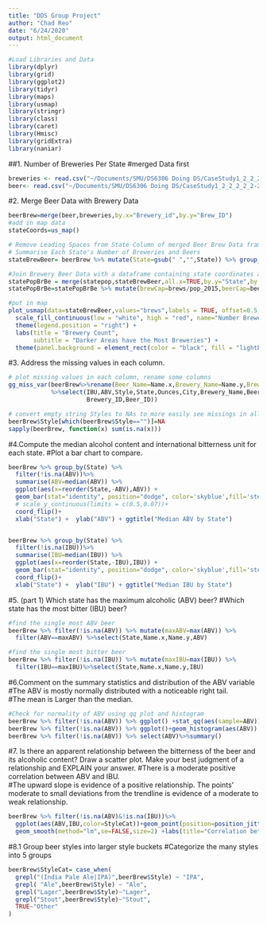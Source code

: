 ```yaml
---
title: "DDS Group Project"
author: "Chad Reo"
date: "6/24/2020"
output: html_document
---
```

```r
#Load Libraries and Data 
library(dplyr)
library(grid)
library(ggplot2)
library(tidyr)
library(maps)
library(usmap)
library(stringr)
library(class)
library(caret)
library(Hmisc)
library(gridExtra)
library(naniar)
```

##1. Number of Breweries Per State
#merged Data first
```r
breweries <- read.csv("~/Documents/SMU/DS6306 Doing DS/CaseStudy1_2_2_2_2_2-2/Breweries.csv")
beer<- read.csv("~/Documents/SMU/DS6306 Doing DS/CaseStudy1_2_2_2_2_2-2/Beers.csv")

```
#2. Merge Beer Data with Brewery  Data
```r
beerBrew=merge(beer,breweries,by.x="Brewery_id",by.y="Brew_ID")
#add in map data
stateCoords=us_map()

# Remove Leading Spaces from State Column of merged Beer Brew Data frame (prepare for join)
# Summarise Each State's Number of Breweries and Beers
stateBrewBeer= beerBrew %>% mutate(State=gsub(" ","",State)) %>% group_by(State) %>% summarise(brews=length(unique(Brewery_id)),beers=n())

#Join Brewery Beer Data with a dataframe containing state coordinates and population
statePopBrBe = merge(statepop,stateBrewBeer,all.x=TRUE,by.y="State",by.x="abbr")
statePopBrBe=statePopBrBe %>% mutate(brewCap=brews/pop_2015,beerCap=beers/pop_2015)
```

```r
#put in map
plot_usmap(data=stateBrewBeer,values="brews",labels = TRUE, offset=0.5, color = "red")  +
  scale_fill_continuous(low = "white", high = "red", name="Number Breweries")+ 
  theme(legend.position = "right") +
  labs(title = "Brewery Count",
       subtitle = "Darker Areas have the Most Breweries") + 
  theme(panel.background = element_rect(color = "black", fill = "lightblue"))

```
#3. Address the missing values in each column.
```r
# plot missing values in each column, rename some columns
gg_miss_var(beerBrew%>%rename(Beer_Name=Name.x,Brewery_Name=Name.y,Brewery_ID=Brewery_id)
            %>%select(IBU,ABV,Style,State,Ounces,City,Brewery_Name,Beer_Name,
                      Brewery_ID,Beer_ID))

# convert empty string Styles to NAs to more easily see missings in all columns
beerBrew$Style[which(beerBrew$Style=="")]=NA
sapply(beerBrew, function(x) sum(is.na(x)))

```
#4.Compute the median alcohol content and international bitterness unit for each state. 
#Plot a bar chart to compare.
```r
beerBrew %>% group_by(State) %>%
  filter(!is.na(ABV))%>%
  summarise(ABV=median(ABV)) %>%
  ggplot(aes(x=reorder(State,-ABV),ABV)) +
  geom_bar(stat="identity", position="dodge", color='skyblue',fill='steelblue') + 
  # scale_y_continuous(limits = c(0.5,0.07))+
  coord_flip()+ 
  xlab("State") +  ylab("ABV") + ggtitle("Median ABV by State") 


beerBrew %>% group_by(State) %>%
  filter(!is.na(IBU))%>%
  summarise(IBU=median(IBU)) %>%
  ggplot(aes(x=reorder(State,-IBU),IBU)) +
  geom_bar(stat="identity", position="dodge", color='skyblue',fill='steelblue') + 
  coord_flip()+ 
  xlab("State") +  ylab("IBU") + ggtitle("Median IBU by State")
```
#5. (part 1) Which state has the maximum alcoholic (ABV) beer? 
#Which state has the most bitter (IBU) beer?
```r
#find the single most ABV beer
beerBrew %>% filter(!is.na(ABV)) %>% mutate(maxABV=max(ABV)) %>%
  filter(ABV==maxABV) %>%select(State,Name.x,Name.y,ABV)

#find the single most bitter beer
beerBrew %>% filter(!is.na(IBU)) %>% mutate(maxIBU=max(IBU)) %>%
  filter(IBU==maxIBU)%>%select(State,Name.x,Name.y,IBU)

```
#6.Comment on the summary statistics and distribution of the ABV variable
#The ABV is mostly normally distributed with a noticeable right tail.  
#The mean is Larger than the median.
```r
#Check for normality of ABV using qq plot and histogram
beerBrew %>% filter(!is.na(ABV)) %>% ggplot() +stat_qq(aes(sample=ABV)) 
beerBrew %>% filter(!is.na(ABV)) %>% ggplot()+geom_histogram(aes(ABV))
beerBrew %>% filter(!is.na(ABV)) %>% select(ABV)%>%summary()
```
#7. Is there an apparent relationship between the bitterness of the beer and its alcoholic content? Draw a scatter plot.  Make your best judgment of a relationship and EXPLAIN your answer.
#There is a moderate positive correlation between ABV and IBU.  
#The upward slope is evidence of a positive relationship.  The points' moderate to small deviations from the trendline is evidence of a moderate to weak relationship.
```r
beerBrew %>% filter(!is.na(ABV)&!is.na(IBU))%>%
  ggplot(aes(ABV,IBU,color=StyleCat))+geom_point(position=position_jitter(width=0.01),alpha=0.5)+
  geom_smooth(method="lm",se=FALSE,size=2) +labs(title="Correlation between ABV and IBU") 


```
#8.1 Group beer styles into larger style buckets
#Categorize the many styles into 5 groups
```r
beerBrew$StyleCat= case_when(
  grepl("(India Pale Ale|IPA)",beerBrew$Style) ~ "IPA",
  grepl( "Ale",beerBrew$Style) ~ "Ale",
  grepl("Lager",beerBrew$Style)~"Lager",
  grepl("Stout",beerBrew$Style)~"Stout",
  TRUE~"Other"
)

```


